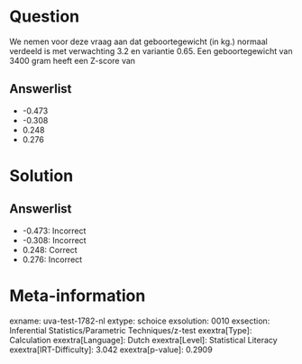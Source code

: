 Question
========

We nemen voor deze vraag aan dat geboortegewicht (in kg.) normaal
verdeeld is met verwachting 3.2 en variantie 0.65. Een geboortegewicht
van 3400 gram heeft een Z-score van

Answerlist
----------

* -0.473
* -0.308
* 0.248
* 0.276

Solution
========

Answerlist
----------

* -0.473: Incorrect
* -0.308: Incorrect
* 0.248: Correct
* 0.276: Incorrect

Meta-information
================
exname: uva-test-1782-nl
extype: schoice
exsolution: 0010
exsection: Inferential Statistics/Parametric Techniques/z-test
exextra[Type]: Calculation
exextra[Language]: Dutch
exextra[Level]: Statistical Literacy
exextra[IRT-Difficulty]: 3.042
exextra[p-value]: 0.2909

